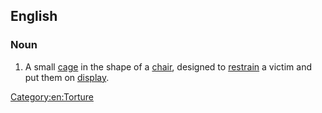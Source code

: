 ==English==

===Noun===
{{wikipedia}}
{{en-noun}}

# {{lb|en|US|historical}} A small [[cage]] in the shape of a [[chair]], designed to [[restrain]] a victim and put them on [[display]].

[[Category:en:Torture]]